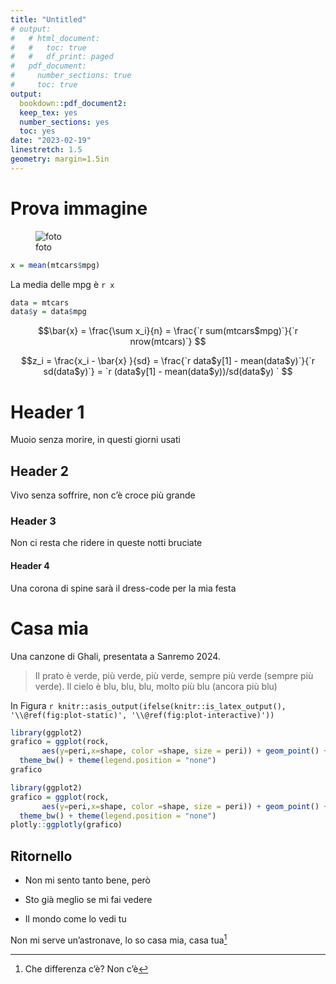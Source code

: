 ```yaml
---
title: "Untitled"
# output:
#   # html_document:
#   #   toc: true
#   #   df_print: paged
#   pdf_document:
#     number_sections: true
#     toc: true
output:  
  bookdown::pdf_document2:    
  keep_tex: yes    
  number_sections: yes    
  toc: yes
date: "2023-02-19"
linestretch: 1.5
geometry: margin=1.5in
---
```


# Prova immagine 

![foto](man/arca_logo.png)



```r
x = mean(mtcars$mpg)
```

La media delle mpg è `r x`


```r
data = mtcars
data$y = data$mpg

```


$$\bar{x} = \frac{\sum x_i}{n} =  \frac{`r sum(mtcars$mpg)`}{`r nrow(mtcars)`} $$


$$z_i = \frac{x_i - \bar{x} }{sd} = \frac{`r data$y[1] - mean(data$y)`}{`r sd(data$y)`} = `r (data$y[1] - mean(data$y))/sd(data$y) ` $$

# Header 1 

Muoio senza morire, in questi giorni usati 

## Header 2

Vivo senza soffrire, non c'è croce più grande

### Header 3

Non ci resta che ridere in queste notti bruciate

#### Header 4 

Una corona di spine sarà il dress-code per la mia festa

# Casa mia

Una canzone di Ghali, presentata a Sanremo 2024.

> Il prato è verde, più verde, più verde, sempre più verde (sempre più verde). Il cielo è blu, blu, blu, molto più blu (ancora più blu)

In Figura `r knitr::asis_output(ifelse(knitr::is_latex_output(), '\\@ref(fig:plot-static)', '\\@ref(fig:plot-interactive)'))` 

```r
library(ggplot2)
grafico = ggplot(rock, 
       aes(y=peri,x=shape, color =shape, size = peri)) + geom_point() + 
  theme_bw() + theme(legend.position = "none") 
grafico
```

```r
library(ggplot2)
grafico = ggplot(rock, 
       aes(y=peri,x=shape, color =shape, size = peri)) + geom_point() + 
  theme_bw() + theme(legend.position = "none") 
plotly::ggplotly(grafico)

```

## Ritornello

-   Non mi sento tanto bene, però

-   Sto già meglio se mi fai vedere

-   Il mondo come lo vedi tu

Non mi serve un'astronave, lo so casa mia, casa tua[^1]

[^1]: Che differenza c'è? Non c'è

<!-- ```{r setup, include=FALSE} -->

<!-- knitr::opts_chunk$set(echo = TRUE) -->

<!-- ``` -->

<!-- -   Ma io lavoro -->

<!-- -   Per non stare con te -->

<!-- Preferisco il rumore delle metro affollate[\^1] -->

<!-- [\^1]A quello del mare -->

<!-- Ma che mare ma che mare, meglio soli su una nave -->

<!-- [America](https://www.raiplay.it/video/2023/02/Sanremo-2023-quarta-serata-Rosa-Chemical-con-Rose-Villain-cantano-America-66555fe2-09fc-4335-be5b-98327b04b1cf.html) -->

<!-- # Header 1 -->

<!-- Maaaaa le canzoni d'amore sono meglio stonate -->

<!-- ## Header 2 -->

<!-- Te le canto così -->

<!-- ### Hader 3 -->

<!-- Nel momento piccante -->

<!-- #### Header 4 -->

<!-- Ti messaggia l'amante -->

<!-- `r knitr::asis_output(ifelse(knitr::is_latex_output(), '\\color{red}parola\\normalcolor', '<span style="color:red">Parola colorata (HTML)</span>'))` -->
